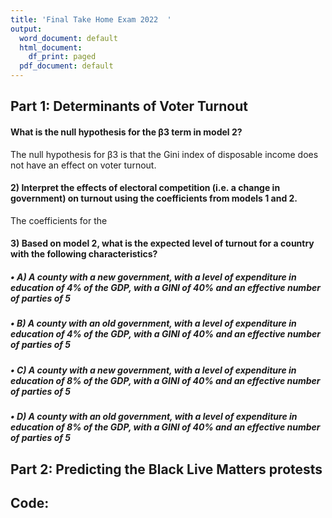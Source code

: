 ```yaml
---
title: 'Final Take Home Exam 2022  '
output:
  word_document: default
  html_document:
    df_print: paged
  pdf_document: default
---
```


## Part 1: Determinants of Voter Turnout

#### What is the null hypothesis for the β3 term in model 2?

The null hypothesis for β3 is that the Gini index of disposable income does not have an effect on voter turnout.


#### 2) Interpret the effects of electoral competition (i.e. a change in government) on turnout using the coefficients from models 1 and 2.

The coefficients for the 

#### 3) Based on model 2, what is the expected level of turnout for a country with the following characteristics?

##### • A) A county with a new government, with a level of expenditure in education of 4% of the GDP, with a GINI of 40% and an effective number of parties of 5

##### • B) A county with an old government, with a level of expenditure in education of 4% of the GDP, with a GINI of 40% and an effective number of parties of 5

##### • C) A county with a new government, with a level of expenditure in education of 8% of the GDP, with a GINI of 40% and an effective number of parties of 5

##### • D) A county with an old government, with a level of expenditure in education of 8% of the GDP, with a GINI of 40% and an effective number of parties of 5

## Part 2: Predicting the Black Live Matters protests


## Code:
